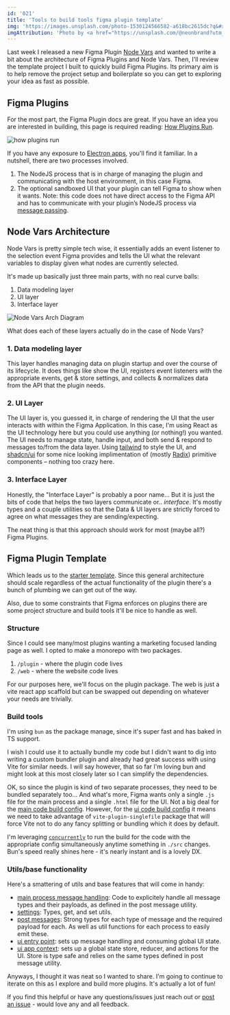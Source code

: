 ```yaml
---
id: '021'
title: 'Tools to build tools figma plugin template'
img: 'https://images.unsplash.com/photo-1530124566582-a618bc2615dc?q&#x3D;80&amp;w&#x3D;2670&amp;auto&#x3D;format&amp;fit&#x3D;crop&amp;ixlib&#x3D;rb-4.0.3&amp;ixid&#x3D;M3wxMjA3fDB8MHxwaG90by1wYWdlfHx8fGVufDB8fHx8fA%3D%3D'
imgAttribution: 'Photo by <a href="https://unsplash.com/@neonbrand?utm_content=creditCopyText&utm_medium=referral&utm_source=unsplash">Kenny Eliason</a> on <a href="https://unsplash.com/photos/selective-focus-photography-of-mechanics-tool-lot-60krlMMeWxU?utm_content=creditCopyText&utm_medium=referral&utm_source=unsplash">Unsplash</a>'
---
```



Last week I released a new Figma Plugin [Node Vars](https://www.figma.com/community/plugin/1345121556751264927/node-vars) and wanted to write a bit about the architecture of Figma Plugins and Node Vars. Then, I'll review the template project I built to quickly build Figma Plugins. Its primary aim is to help remove the project setup and boilerplate so you can get to exploring your idea as fast as possible.

## Figma Plugins

For the most part, the Figma Plugin docs are great. If you have an idea you are interested in building, this page is required reading: [How Plugins Run](https://www.figma.com/plugin-docs/how-plugins-run/).

![how plugins run](https://static.figma.com/uploads/04c4c6293fce2a7fe67bccd385ee5ab998705780)

If you have any exposure to [Electron apps](https://www.electronjs.org), you'll find it familiar. In a nutshell, there are two processes involved.

1. The NodeJS process that is in charge of managing the plugin and communicating with the host environment, in this case Figma.
2. The optional sandboxed UI that your plugin can tell Figma to show when it wants. Note: this code does not have direct access to the Figma API and has to communicate with your plugin’s NodeJS process via [message passing](https://www.figma.com/plugin-docs/api/properties/figma-ui-postmessage/).

## Node Vars Architecture

Node Vars is pretty simple tech wise, it essentially adds an event listener to the selection event Figma provides and tells the UI what the relevant variables to display given what nodes are currently selected.

It's made up basically just three main parts, with no real curve balls:

1. Data modeling layer
2. UI layer
3. Interface layer

![Node Vars Arch Diagram](/assets/img/node-vars-arch-diagram.png)

What does each of these layers actually do in the case of Node Vars?

### 1. Data modeling layer

This layer handles managing data on plugin startup and over the course of its lifecycle. It does things like show the UI, registers event listeners with the appropriate events, get & store settings, and collects & normalizes data from the API that the plugin needs.

### 2. UI Layer

The UI layer is, you guessed it, in charge of rendering the UI that the user interacts with within the Figma Application. In this case, I'm using React as the UI technology here but you could use anything (or nothing!) you wanted. The UI needs to manage state, handle input, and both send & respond to messages to/from the data layer. Using [tailwind](https://tailwindcss.com) to style the UI, and [shadcn/ui](https://ui.shadcn.com) for some nice looking implimentation of (mostly [Radix](https://www.radix-ui.com/primitives)) primitive components – nothing too crazy here.

### 3. Interface Layer

Honestly, the "Interface Layer" is probably a poor name... But it is just the bits of code that helps the two layers communicate or.. _interface_. It's mostly types and a couple utilities so that the Data & UI layers are strictly forced to agree on what messages they are sending/expecting.

The neat thing is that this approach should work for most (maybe all?) Figma Plugins.

## Figma Plugin Template

Which leads us to the [starter template](https://github.com/matthewsimo/figma-plugin-template). Since this general architecture should scale regardless of the actual functionality of the plugin there's a bunch of plumbing we can get out of the way.

Also, due to some constraints that Figma enforces on plugins there are some project structure and build tools it'll be nice to handle as well.

### Structure

Since I could see many/most plugins wanting a marketing focused landing page as well. I opted to make a monorepo with two packages.

1. `/plugin` - where the plugin code lives
2. `/web` - where the website code lives

For our purposes here, we'll focus on the plugin package. The web is just a vite react app scaffold but can be swapped out depending on whatever your needs are trivially.

### Build tools

I'm using `bun` as the package manage, since it's super fast and has baked in TS support.

I wish I could use it to actually bundle my code but I didn't want to dig into writing a custom bundler plugin and already had great success with using Vite for similar needs. I will say however, that so far I'm loving bun and might look at this most closely later so I can simplify the dependencies.

OK, so since the plugin is kind of two separate processes, they need to be bundled separately too... And what's more, Figma wants only a single `.js` file for the main process and a single `.html` file for the UI. Not a big deal for the [main code build config](https://github.com/matthewsimo/figma-plugin-template/blob/main/packages/plugin/vite.config.code.ts). However, for the [ui code build config](https://github.com/matthewsimo/figma-plugin-template/blob/main/packages/plugin/vite.config.ui.ts) it means we need to take advantage of `vite-plugin-singlefile` package that will force Vite not to do any fancy splitting or bundling which it does by default.


I'm leveraging [`concurrently`](https://www.npmjs.com/package/concurrently) to run the build for the code with the appropriate config simultaneously anytime something in `./src` changes. Bun's speed really shines here - it's nearly instant and is a lovely DX.


### Utils/base functionality

Here's a smattering of utils and base features that will come in handy:

- [main process message handling](https://github.com/matthewsimo/figma-plugin-template/blob/eb2e9e7ddfb26672cc71f28bd9fad4ab1a385f61/packages/plugin/src/code.ts#L17-L38): Code to explicitely handle all message types and their payloads, as defined in the post message utility.
- [settings](https://github.com/matthewsimo/figma-plugin-template/blob/eb2e9e7ddfb26672cc71f28bd9fad4ab1a385f61/packages/plugin/src/common/app.ts#L5-L35): Types, get, and set utils.
- [post messages](https://github.com/matthewsimo/figma-plugin-template/blob/eb2e9e7ddfb26672cc71f28bd9fad4ab1a385f61/packages/plugin/src/common/msg.ts): Strong types for each type of message and the required payload for each. As well as util functions for each process to easily emit these.
- [ui entry point](https://github.com/matthewsimo/figma-plugin-template/blob/eb2e9e7ddfb26672cc71f28bd9fad4ab1a385f61/packages/plugin/src/App.tsx): sets up message handling and consuming global UI state.
- [ui app context](https://github.com/matthewsimo/figma-plugin-template/blob/eb2e9e7ddfb26672cc71f28bd9fad4ab1a385f61/packages/plugin/src/AppContext.tsx): sets up a global state store, reducer, and actions for the UI. Store is type safe and relies on the same types defined in post message utility.


Anyways, I thought it was neat so I wanted to share. I'm going to continue to iterate on this as I explore and build more plugins. It's actually a lot of fun!

 If you find this helpful or have any questions/issues just reach out or [post an issue](https://github.com/matthewsimo/figma-plugin-template/issues/new) - would love any and all feedback.


